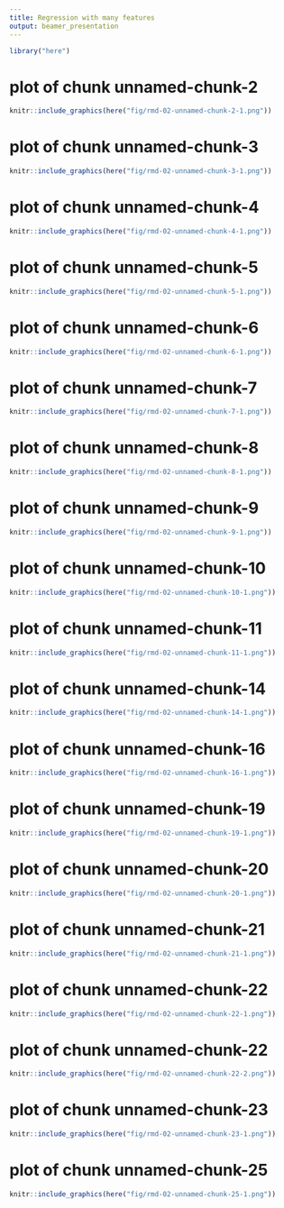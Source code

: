 ```yaml
---
title: Regression with many features
output: beamer_presentation
---
```

```r
library("here")
```
# plot of chunk unnamed-chunk-2
```r
knitr::include_graphics(here("fig/rmd-02-unnamed-chunk-2-1.png"))
```

\newpage
# plot of chunk unnamed-chunk-3
```r
knitr::include_graphics(here("fig/rmd-02-unnamed-chunk-3-1.png"))
```

\newpage
# plot of chunk unnamed-chunk-4
```r
knitr::include_graphics(here("fig/rmd-02-unnamed-chunk-4-1.png"))
```

\newpage
# plot of chunk unnamed-chunk-5
```r
knitr::include_graphics(here("fig/rmd-02-unnamed-chunk-5-1.png"))
```

\newpage
# plot of chunk unnamed-chunk-6
```r
knitr::include_graphics(here("fig/rmd-02-unnamed-chunk-6-1.png"))
```

\newpage
# plot of chunk unnamed-chunk-7
```r
knitr::include_graphics(here("fig/rmd-02-unnamed-chunk-7-1.png"))
```

\newpage
# plot of chunk unnamed-chunk-8
```r
knitr::include_graphics(here("fig/rmd-02-unnamed-chunk-8-1.png"))
```

\newpage
# plot of chunk unnamed-chunk-9
```r
knitr::include_graphics(here("fig/rmd-02-unnamed-chunk-9-1.png"))
```

\newpage
# plot of chunk unnamed-chunk-10
```r
knitr::include_graphics(here("fig/rmd-02-unnamed-chunk-10-1.png"))
```

\newpage
# plot of chunk unnamed-chunk-11
```r
knitr::include_graphics(here("fig/rmd-02-unnamed-chunk-11-1.png"))
```

\newpage
# plot of chunk unnamed-chunk-14
```r
knitr::include_graphics(here("fig/rmd-02-unnamed-chunk-14-1.png"))
```

\newpage
# plot of chunk unnamed-chunk-16
```r
knitr::include_graphics(here("fig/rmd-02-unnamed-chunk-16-1.png"))
```

\newpage
# plot of chunk unnamed-chunk-19
```r
knitr::include_graphics(here("fig/rmd-02-unnamed-chunk-19-1.png"))
```

\newpage
# plot of chunk unnamed-chunk-20
```r
knitr::include_graphics(here("fig/rmd-02-unnamed-chunk-20-1.png"))
```

\newpage
# plot of chunk unnamed-chunk-21
```r
knitr::include_graphics(here("fig/rmd-02-unnamed-chunk-21-1.png"))
```

\newpage
# plot of chunk unnamed-chunk-22
```r
knitr::include_graphics(here("fig/rmd-02-unnamed-chunk-22-1.png"))
```

\newpage
# plot of chunk unnamed-chunk-22
```r
knitr::include_graphics(here("fig/rmd-02-unnamed-chunk-22-2.png"))
```

\newpage
# plot of chunk unnamed-chunk-23
```r
knitr::include_graphics(here("fig/rmd-02-unnamed-chunk-23-1.png"))
```

\newpage
# plot of chunk unnamed-chunk-25
```r
knitr::include_graphics(here("fig/rmd-02-unnamed-chunk-25-1.png"))
```

\newpage
